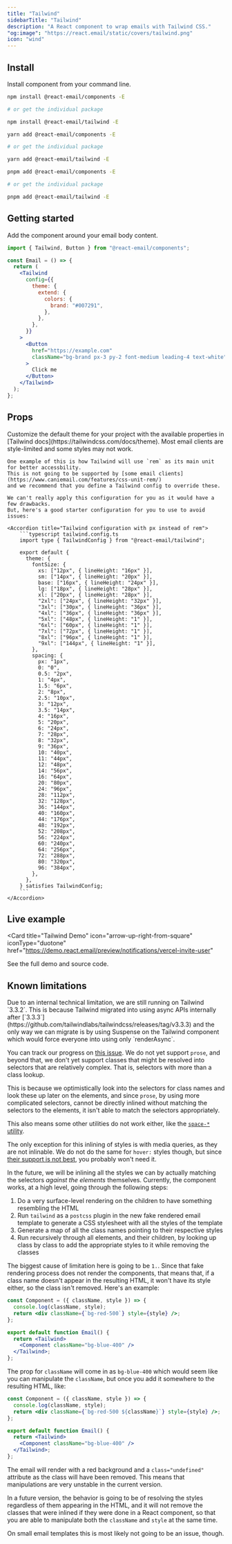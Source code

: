 ```yaml
---
title: "Tailwind"
sidebarTitle: "Tailwind"
description: "A React component to wrap emails with Tailwind CSS."
"og:image": "https://react.email/static/covers/tailwind.png"
icon: "wind"
---
```



## Install

Install component from your command line.

<CodeGroup>

```sh npm
npm install @react-email/components -E

# or get the individual package

npm install @react-email/tailwind -E
```

```sh yarn
yarn add @react-email/components -E

# or get the individual package

yarn add @react-email/tailwind -E
```

```sh pnpm
pnpm add @react-email/components -E

# or get the individual package

pnpm add @react-email/tailwind -E
```

</CodeGroup>

## Getting started

Add the component around your email body content.

```jsx
import { Tailwind, Button } from "@react-email/components";

const Email = () => {
  return (
    <Tailwind
      config={{
        theme: {
          extend: {
            colors: {
              brand: "#007291",
            },
          },
        },
      }}
    >
      <Button
        href="https://example.com"
        className="bg-brand px-3 py-2 font-medium leading-4 text-white"
      >
        Click me
      </Button>
    </Tailwind>
  );
};
```

## Props

<ResponseField name="config" type="object">
  Customize the default theme for your project with the available properties in
  [Tailwind docs](https://tailwindcss.com/docs/theme).
</ResponseField>

<Info>
    Most email clients are style-limited and some styles may not work.

    One example of this is how Tailwind will use `rem` as its main unit for better accessbility. 
    This is not going to be supported by [some email clients](https://www.caniemail.com/features/css-unit-rem/)
    and we recommend that you define a Tailwind config to override these. 

    We can't really apply this configuration for you as it would have a few drawbacks. 
    But, here's a good starter configuration for you to use to avoid issues:

    <Accordion title="Tailwind configuration with px instead of rem">
        ```typescript tailwind.config.ts
        import type { TailwindConfig } from "@react-email/tailwind";

        export default {
          theme: {
            fontSize: {
              xs: ["12px", { lineHeight: "16px" }],
              sm: ["14px", { lineHeight: "20px" }],
              base: ["16px", { lineHeight: "24px" }],
              lg: ["18px", { lineHeight: "28px" }],
              xl: ["20px", { lineHeight: "28px" }],
              "2xl": ["24px", { lineHeight: "32px" }],
              "3xl": ["30px", { lineHeight: "36px" }],
              "4xl": ["36px", { lineHeight: "36px" }],
              "5xl": ["48px", { lineHeight: "1" }],
              "6xl": ["60px", { lineHeight: "1" }],
              "7xl": ["72px", { lineHeight: "1" }],
              "8xl": ["96px", { lineHeight: "1" }],
              "9xl": ["144px", { lineHeight: "1" }],
            },
            spacing: {
              px: "1px",
              0: "0",
              0.5: "2px",
              1: "4px",
              1.5: "6px",
              2: "8px",
              2.5: "10px",
              3: "12px",
              3.5: "14px",
              4: "16px",
              5: "20px",
              6: "24px",
              7: "28px",
              8: "32px",
              9: "36px",
              10: "40px",
              11: "44px",
              12: "48px",
              14: "56px",
              16: "64px",
              20: "80px",
              24: "96px",
              28: "112px",
              32: "128px",
              36: "144px",
              40: "160px",
              44: "176px",
              48: "192px",
              52: "208px",
              56: "224px",
              60: "240px",
              64: "256px",
              72: "288px",
              80: "320px",
              96: "384px",
            },
          },
        } satisfies TailwindConfig;
        ```
    </Accordion>
</Info>

## Live example

<Card
  title="Tailwind Demo"
  icon="arrow-up-right-from-square"
  iconType="duotone"
  href="https://demo.react.email/preview/notifications/vercel-invite-user"
>
  See the full demo and source code.
</Card>

<Support/>

## Known limitations

<AccordionGroup>
  <Accordion title="Support up to Tailwind v3.3.2">
    Due to an internal technical limitation, we are still running on Tailwind `3.3.2`. This is 
because Tailwind migrated into using async APIs internally after [`3.3.3`](https://github.com/tailwindlabs/tailwindcss/releases/tag/v3.3.3)
and the only way we can migrate is by using Suspense on the Tailwind component which would
force everyone into using only `renderAsync`.

You can track our progress on [this issue](https://github.com/resend/react-email/issues/1372).
  </Accordion>
  <Accordion title="No support for prose from @tailwindcss/typography">
    We do not yet support `prose`, and beyond that, we don't yet support classes that might
be resolved into selectors that are relatively complex. That is, selectors with more
than a class lookup.

This is because we optimistically look into the selectors for class names
and look these up later on the elements, and since `prose`, by using more complicated selectors, 
cannot be directly inlined without matching the selectors to the elements, it isn't able to
match the selectors appropriately.

This also means some other utilities do not work either, like the [`space-*` utility](https://tailwindcss.com/docs/space).

The only exception for this inlining of styles is with media queries, as they are not inlinable. We do not
do the same for `hover:` styles though, but since [their support is not best](https://www.caniemail.com/features/css-pseudo-class-hover/), you probably won't need it.

In the future, we will be inlining all the styles we can by actually matching the 
selectors *against the elements* themselves.
  </Accordion>
  <Accordion title="Limitations when trying to manipulate classes">
    Currently, the component works, at a high level, going through the following steps:

1. Do a very surface-level rendering on the children to have something resembling the HTML
2. Run `tailwind` as a `postcss` plugin in the new fake rendered email template to generate a CSS stylesheet with all the styles of the template
3. Generate a map of all the class names pointing to their respective styles
4. Run recursively through all elements, and their children, by looking up class by class to add the appropriate styles to it while removing the classes

The biggest cause of limitation here is going to be `1.`. Since that fake rendering process does not render
the components, that means that, if a class name doesn't appear in the resulting HTML, it won't have
its style either, so the class isn't removed. Here's an example:

```jsx
const Component = ({ className, style }) => {
  console.log(className, style);
  return <div className={`bg-red-500`} style={style} />;
};

export default function Email() {
  return <Tailwind>
    <Component className="bg-blue-400" />
  </Tailwind>;
};
```

The prop for `className` will come in as `bg-blue-400` which would seem like you can manipulate the `className`,
but once you add it somewhere to the resulting HTML, like:

```jsx
const Component = ({ className, style }) => {
  console.log(className, style);
  return <div className={`bg-red-500 ${className}`} style={style} />;
};

export default function Email() {
  return <Tailwind>
    <Component className="bg-blue-400" />
  </Tailwind>;
};
```

The email will render with a red background and a `class="undefined"` attribute as the class will have
been removed. This means that manipulations are very unstable in the current version. 

In a future version, the behavior is going to be of resolving the styles regardless of them appearing
in the HTML, and it will not remove the classes that were inlined if they were done in a React component,
so that you are able to manipulate both the `className` and `style` at the same time.

On small email templates this is most likely not going to be an issue, though.
  </Accordion>
</AccordionGroup>
